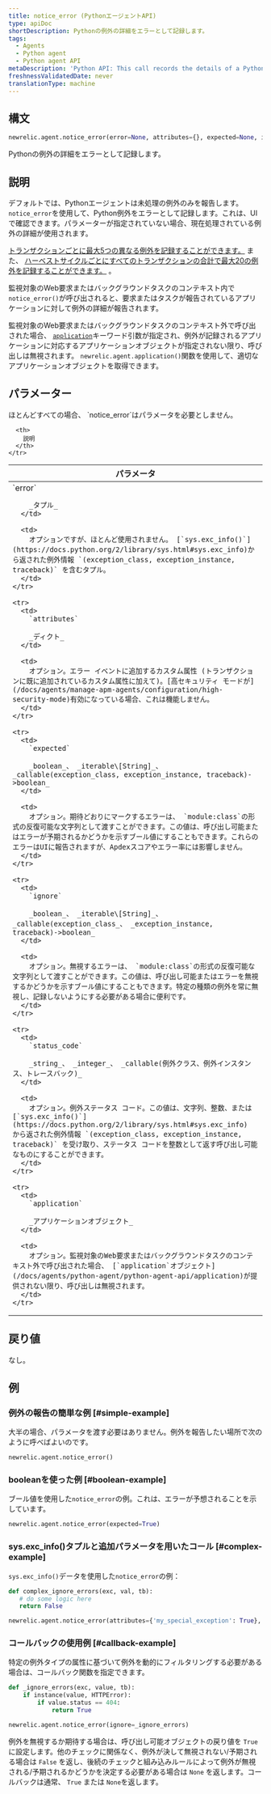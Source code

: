 ```yaml
---
title: notice_error (PythonエージェントAPI)
type: apiDoc
shortDescription: Pythonの例外の詳細をエラーとして記録します。
tags:
  - Agents
  - Python agent
  - Python agent API
metaDescription: 'Python API: This call records the details of a Python exception as an error.'
freshnessValidatedDate: never
translationType: machine
---
```


## 構文

```py
newrelic.agent.notice_error(error=None, attributes={}, expected=None, ignore=None, status_code=None, application=None)
```

Pythonの例外の詳細をエラーとして記録します。

## 説明

デフォルトでは、Pythonエージェントは未処理の例外のみを報告します。 `notice_error`を使用して、Python例外をエラーとして記録します。これは、UIで確認できます。パラメーターが指定されていない場合、現在処理されている例外の詳細が使用されます。

[トランザクションごとに最大5つの異なる例外を記録することができます。](/docs/accounts-partnerships/education/getting-started-new-relic/glossary#transaction) また、 [ハーベストサイクルごとにすべてのトランザクションの合計で最大20の例外を記録することができます。](/docs/apm/new-relic-apm/getting-started/glossary#harvest-cycle) 。

監視対象のWeb要求またはバックグラウンドタスクのコンテキスト内で`notice_error()`が呼び出されると、要求またはタスクが報告されているアプリケーションに対して例外の詳細が報告されます。

監視対象のWeb要求またはバックグラウンドタスクのコンテキスト外で呼び出された場合、 [`application`](/docs/agents/python-agent/python-agent-api/application)キーワード引数が指定され、例外が記録されるアプリケーションに対応するアプリケーションオブジェクトが指定されない限り、呼び出しは無視されます。 `newrelic.agent.application()`関数を使用して、適切なアプリケーションオブジェクトを取得できます。

## パラメーター

<Callout variant="tip">
  ほとんどすべての場合、 `notice_error`はパラメータを必要としません。
</Callout>

<table>
  <thead>
    <tr>
      <th width="25%">
        パラメータ
      </th>

      <th>
        説明
      </th>
    </tr>
  </thead>

  <tbody>
    <tr>
      <td>
        `error`

        _タプル_
      </td>

      <td>
        オプションですが、ほとんど使用されません。 [`sys.exc_info()`](https://docs.python.org/2/library/sys.html#sys.exc_info)から返された例外情報 `(exception_class, exception_instance, traceback)` を含むタプル。
      </td>
    </tr>

    <tr>
      <td>
        `attributes`

        _ディクト_
      </td>

      <td>
        オプション。エラー イベントに追加するカスタム属性 (トランザクションに既に追加されているカスタム属性に加えて)。[高セキュリティ モードが](/docs/agents/manage-apm-agents/configuration/high-security-mode)有効になっている場合、これは機能しません。
      </td>
    </tr>

    <tr>
      <td>
        `expected`

        _boolean_、 _iterable\[String]_、 _callable(exception_class, exception_instance, traceback)->boolean_
      </td>

      <td>
        オプション。期待どおりにマークするエラーは、 `module:class`の形式の反復可能な文字列として渡すことができます。この値は、呼び出し可能またはエラーが予期されるかどうかを示すブール値にすることもできます。これらのエラーはUIに報告されますが、Apdexスコアやエラー率には影響しません。
      </td>
    </tr>

    <tr>
      <td>
        `ignore`

        _boolean_、 _iterable\[String]_、 _callable(exception_class_、 _exception_instance, traceback)->boolean_
      </td>

      <td>
        オプション。無視するエラーは、 `module:class`の形式の反復可能な文字列として渡すことができます。この値は、呼び出し可能またはエラーを無視するかどうかを示すブール値にすることもできます。特定の種類の例外を常に無視し、記録しないようにする必要がある場合に便利です。
      </td>
    </tr>

    <tr>
      <td>
        `status_code`

        _string_、 _integer_、 _callable(例外クラス、例外インスタンス、トレースバック)_
      </td>

      <td>
        オプション。例外ステータス コード。この値は、文字列、整数、または [`sys.exc_info()`](https://docs.python.org/2/library/sys.html#sys.exc_info) から返された例外情報 `(exception_class, exception_instance, traceback)` を受け取り、ステータス コードを整数として返す呼び出し可能なものにすることができます。
      </td>
    </tr>

    <tr>
      <td>
        `application`

        _アプリケーションオブジェクト_
      </td>

      <td>
        オプション。監視対象のWeb要求またはバックグラウンドタスクのコンテキスト外で呼び出された場合、 [`application`オブジェクト](/docs/agents/python-agent/python-agent-api/application)が提供されない限り、呼び出しは無視されます。
      </td>
    </tr>
  </tbody>
</table>

## 戻り値

なし。

## 例

### 例外の報告の簡単な例 [#simple-example]

大半の場合、パラメータを渡す必要はありません。例外を報告したい場所で次のように呼べばよいのです。

```py
newrelic.agent.notice_error()
```

### booleanを使った例 [#boolean-example]

ブール値を使用した`notice_error`の例。これは、エラーが予想されることを示しています。

```py
newrelic.agent.notice_error(expected=True)
```

### sys.exc_info()タプルと追加パラメータを用いたコール [#complex-example]

`sys.exc_info()`データを使用した`notice_error`の例：

```py
def complex_ignore_errors(exc, val, tb):
   # do some logic here
   return False

newrelic.agent.notice_error(attributes={'my_special_exception': True}, ignore=complex_ignore_errors)
```

### コールバックの使用例 [#callback-example]

特定の例外タイプの属性に基づいて例外を動的にフィルタリングする必要がある場合は、コールバック関数を指定できます。

```py
def _ignore_errors(exc, value, tb):
    if instance(value, HTTPError):
        if value.status == 404:
            return True

newrelic.agent.notice_error(ignore=_ignore_errors)
```

例外を無視するか期待する場合は、呼び出し可能オブジェクトの戻り値を `True`に設定します。他のチェックに関係なく、例外が決して無視されない/予期される場合は `False` を返し、後続のチェックと組み込みルールによって例外が無視される/予期されるかどうかを決定する必要がある場合は `None` を返します。コールバックは通常、 `True` または `None`を返します。